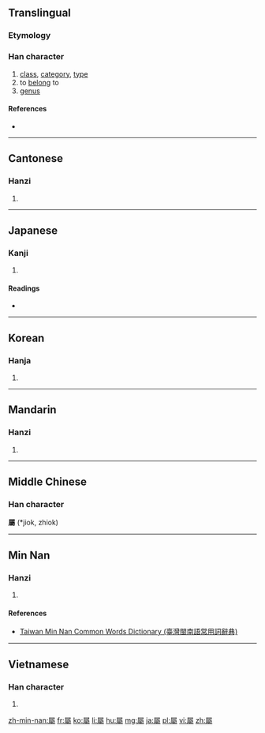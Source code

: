 {{also|属}}
==Translingual==

===Etymology===
{{Han compound|尾|蜀|c1=s|c2=p|ls=psc}}

===Han character===
{{Han char|rn=44|rad=尸|as=18|sn=21|four=77227|canj=SEWI,SYYI}}

# [[class]], [[category]], [[type]]
# to [[belong]] to
# [[genus]]

====References====
* {{Han ref|kx=0304.070|dkj=07821|dj=0602.170|hdz=20982.080|uh=5C6C|ud=23660|bh=C4DD|bd=50397}}

----

==Cantonese==

===Hanzi===
{{yue-hanzi|jyut=[[suk6]], [[zuk1]]|y=suk6, juk1|sim=属}}

# {{defn|lang=yue|sort=尸18}}

----

==Japanese==

===Kanji===
{{ja-kanji|grade=|rs=尸18}}

# {{defn|lang=ja|sort=尸18}}

====Readings====
* {{ja-readings|on=[[ぞく]] (zoku), [[しょく]] (shoku), [[しゅ]] (shu)|kun=[[やから]] (yakara), [[つく]] (tsuku), [[さかん]] (sakan)}}

----

==Korean==

===Hanja===
{{ko-hanja|hangeul=[[속]], [[촉]]|rv=sok, chok|mr=sok, ch'ok}}

# {{defn|lang=ko|sort=尸18}}

----

==Mandarin==

===Hanzi===
{{cmn-hanzi|sim=属|pin=[[shǔ]] ([[shu3]])|wg=shu<sup>3</sup>}}

# {{defn|lang=cmn|sort=尸18}}

----

==Middle Chinese==

===Han character===
'''屬''' (*jiok, zhiok)<!--note: asterisk indicates that this character appears more than four times in the Tang Dynasty corpus of literature-->

----

==Min Nan==

===Hanzi===
{{nan-hanzi|tlpa=sio̍k (siok<sup>8</sup>), tsiok (tsiok<sup>4</sup>)}}

# {{defn|lang=nan|sort=尸18}}

====References====
* [http://twblg.dict.edu.tw/holodict_new/index.html Taiwan Min Nan Common Words Dictionary (臺灣閩南語常用詞辭典)]

----

==Vietnamese==

===Han character===
{{vi-hantu|[[thuộc]], [[chúc]], [[chuộc]]|rs=尸18}}

# {{defn|lang=vi|sort=尸18}}

[[zh-min-nan:屬]]
[[fr:屬]]
[[ko:屬]]
[[li:屬]]
[[hu:屬]]
[[mg:屬]]
[[ja:屬]]
[[pl:屬]]
[[vi:屬]]
[[zh:屬]]